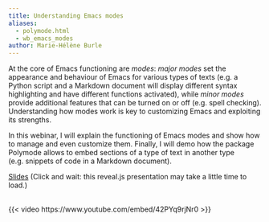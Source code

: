 ```yaml
---
title: Understanding Emacs modes
aliases:
  - polymode.html
  - wb_emacs_modes
author: Marie-Hélène Burle
---
```


:::{.def}

At the core of Emacs functioning are *modes*: *major modes* set the appearance and behaviour of Emacs for various types of texts (e.g. a Python script and a Markdown document will display different syntax highlighting and have different functions activated), while *minor modes* provide additional features that can be turned on or off (e.g. spell checking). Understanding how modes work is key to customizing Emacs and exploiting its strengths.

In this webinar, I will explain the functioning of Emacs modes and show how to manage and even customize them. Finally, I will demo how the package Polymode allows to embed sections of a type of text in another type (e.g. snippets of code in a Markdown document).

:::

[Slides](wb_modes_slides.qmd){.btn .btn-outline-primary} [(Click and wait: this reveal.js presentation may take a little time to load.)]{.inlinenote}
<br><br>

{{< video https://www.youtube.com/embed/42PYq9rjNr0 >}}
